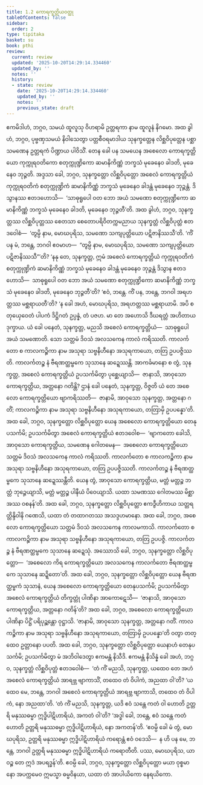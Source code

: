 ```yaml
---
title: 1.2 ကောရက္ခတ္တိယဝတ္ထု
tableOfContents: false
sidebar:
  order: 2
type: tipitaka
basket: su
book: pthi
review:
  current: review
  updated: '2025-10-20T14:29:14.334460'
  updated_by: ''
  notes: ''
  history:
  - state: review
    date: '2025-10-20T14:29:14.334460'
    updated_by: ''
    notes: ''
    previous_state: draft
---
```



<DynamicBreadcrumb />


<ReviewStatus review={frontmatter.review} showDetails={true} />

<HypothesisAnnotation frontmatter={frontmatter} />

<Division number="7" book="pthi" e="ch" v="8" p="4">

<Paragraph number="14" book="pthi">
ဧကမိဒါဟံ, ဘဂ္ဂဝ, သမယံ ထူလူသု ဝိဟရာမိ ဥတ္တရကာ နာမ ထူလူနံ နိဂမော. အထ ခွါဟံ, ဘဂ္ဂဝ, ပုဗ္ဗဏှသမယံ နိဝါသေတွာ ပတ္တစီဝရမာဒါယ သုနက္ခတ္တေန လိစ္ဆဝိပုတ္တေန ပစ္ဆာသမဏေန ဥတ္တရကံ ပိဏ္ဍာယ ပါဝိသိံ. တေန ခေါ ပန သမယေန အစေလော ကောရက္ခတ္တိယော ကုက္ကုရဝတိကော စတုက္ကုဏ္ဍိကော ဆမာနိကိဏ္ဏံ ဘက္ခသံ မုခေနေဝ ခါဒတိ, မုခေနေဝ ဘုဉ္ဇတိ. အဒ္ဒသာ ခေါ, ဘဂ္ဂဝ, သုနက္ခတ္တော လိစ္ဆဝိပုတ္တော အစေလံ ကောရက္ခတ္တိယံ ကုက္ကုရဝတိကံ စတုက္ကုဏ္ဍိကံ ဆမာနိကိဏ္ဏံ ဘက္ခသံ မုခေနေဝ ခါဒန္တံ မုခေနေဝ ဘုဉ္ဇန္တံ. ဒိသွာနဿ ဧတဒဟောသိ—  ‘သာဓုရူပေါ ဝတ ဘော အယံ သမဏော စတုက္ကုဏ္ဍိကော ဆမာနိကိဏ္ဏံ ဘက္ခသံ မုခေနေဝ ခါဒတိ, မုခေနေဝ ဘုဉ္ဇတီ’တိ.
</Paragraph>

<Paragraph number="15" book="pthi">
အထ ခွါဟံ, ဘဂ္ဂဝ, သုနက္ခတ္တဿ လိစ္ဆဝိပုတ္တဿ စေတသာ စေတောပရိဝိတက္ကမညာယ သုနက္ခတ္တံ လိစ္ဆဝိပုတ္တံ ဧတဒဝေါစံ—  ‘တွမ္ပိ နာမ, မောဃပုရိသ, သမဏော သကျပုတ္တိယော ပဋိဇာနိဿသီ’တိ. ‘ကိံ ပန မံ, ဘန္တေ, ဘဂဝါ ဧဝမာဟ—  “တွမ္ပိ နာမ, မောဃပုရိသ, သမဏော သကျပုတ္တိယော ပဋိဇာနိဿသီ”’တိ? ‘နနု တေ, သုနက္ခတ္တ, ဣမံ အစေလံ ကောရက္ခတ္တိယံ ကုက္ကုရဝတိကံ စတုက္ကုဏ္ဍိကံ ဆမာနိကိဏ္ဏံ ဘက္ခသံ မုခေနေဝ ခါဒန္တံ မုခေနေဝ ဘုဉ္ဇန္တံ ဒိသွာန ဧတဒဟောသိ—  သာဓုရူပေါ ဝတ ဘော အယံ သမဏော စတုက္ကုဏ္ဍိကော ဆမာနိကိဏ္ဏံ ဘက္ခသံ မုခေနေဝ ခါဒတိ, မုခေနေဝ ဘုဉ္ဇတီ’တိ? ‘ဧဝံ, ဘန္တေ. ကိံ ပန, ဘန္တေ, ဘဂဝါ အရဟတ္တဿ မစ္ဆရာယတီ’တိ?
</Paragraph>

<Paragraph number="16" book="pthi">
‘န ခေါ အဟံ, မောဃပုရိသ, အရဟတ္တဿ မစ္ဆရာယာမိ. အပိ စ တုယှေဝေတံ ပါပကံ ဒိဋ္ဌိဂတံ ဥပ္ပန္နံ, တံ ပဇဟ. မာ တေ အဟောသိ ဒီဃရတ္တံ အဟိတာယ ဒုက္ခာယ. ယံ ခေါ ပနေတံ, သုနက္ခတ္တ, မညသိ အစေလံ ကောရက္ခတ္တိယံ—  သာဓုရူပေါ အယံ သမဏောတိ. သော သတ္တမံ ဒိဝသံ အလသကေန ကာလံ ကရိဿတိ. ကာလင်္ကတော စ ကာလကဉ္စိကာ နာမ အသုရာ သဗ္ဗနိဟီနော အသုရကာယော, တတြ ဥပပဇ္ဇိဿတိ. ကာလင်္ကတဉ္စ နံ ဗီရဏတ္ထမ္ဗကေ သုသာနေ ဆဍ္ဍေဿန္တိ. အာကင်္ခမာနော စ တွံ, သုနက္ခတ္တ, အစေလံ ကောရက္ခတ္တိယံ ဥပသင်္ကမိတွာ ပုစ္ဆေယျာသိ—  ဇာနာသိ, အာဝုသော ကောရက္ခတ္တိယ, အတ္တနော ဂတိန္တိ? ဌာနံ ခေါ ပနေတံ, သုနက္ခတ္တ, ဝိဇ္ဇတိ ယံ တေ အစေလော ကောရက္ခတ္တိယော ဗျာကရိဿတိ—  ဇာနာမိ, အာဝုသော သုနက္ခတ္တ, အတ္တနော ဂတိံ; ကာလကဉ္စိကာ နာမ အသုရာ သဗ္ဗနိဟီနော အသုရကာယော, တတြာမှိ ဥပပန္နော’တိ.
</Paragraph>

<Paragraph number="17" book="pthi">
အထ ခေါ, ဘဂ္ဂဝ, သုနက္ခတ္တော လိစ္ဆဝိပုတ္တော ယေန အစေလော ကောရက္ခတ္တိယော တေနုပသင်္ကမိ; ဥပသင်္ကမိတွာ အစေလံ ကောရက္ခတ္တိယံ ဧတဒဝေါစ—  ‘ဗျာကတော ခေါသိ, အာဝုသော ကောရက္ခတ္တိယ, သမဏေန ဂေါတမေန—  အစေလော ကောရက္ခတ္တိယော သတ္တမံ ဒိဝသံ အလသကေန ကာလံ ကရိဿတိ. ကာလင်္ကတော စ ကာလကဉ္စိကာ နာမ အသုရာ သဗ္ဗနိဟီနော အသုရကာယော, တတြ ဥပပဇ္ဇိဿတိ. ကာလင်္ကတဉ္စ နံ ဗီရဏတ္ထမ္ဗကေ သုသာနေ ဆဍ္ဍေဿန္တီတိ. ယေန တွံ, အာဝုသော ကောရက္ခတ္တိယ, မတ္တံ မတ္တဉ္စ ဘတ္တံ ဘုဉ္ဇေယျာသိ, မတ္တံ မတ္တဉ္စ ပါနီယံ ပိဝေယျာသိ. ယထာ သမဏဿ ဂေါတမဿ မိစ္ဆာ အဿ ဝစနန်’တိ.
</Paragraph>

</Division>
<Division number="8" book="pthi" e="ch" v="8" p="6">

<Paragraph number="18" book="pthi">
အထ ခေါ, ဘဂ္ဂဝ, သုနက္ခတ္တော လိစ္ဆဝိပုတ္တော ဧကဒွီဟိကာယ သတ္တရတ္တိန္ဒိဝါနိ ဂဏေသိ, ယထာ တံ တထာဂတဿ အသဒ္ဒဟမာနော. အထ ခေါ, ဘဂ္ဂဝ, အစေလော ကောရက္ခတ္တိယော သတ္တမံ ဒိဝသံ အလသကေန ကာလမကာသိ. ကာလင်္ကတော စ ကာလကဉ္စိကာ နာမ အသုရာ သဗ္ဗနိဟီနော အသုရကာယော, တတြ ဥပပဇ္ဇိ. ကာလင်္ကတဉ္စ နံ ဗီရဏတ္ထမ္ဗကေ သုသာနေ ဆဍ္ဍေသုံ.
</Paragraph>

</Division>
<Division number="9" book="pthi" e="ch" v="8" p="6">

<Paragraph number="19" book="pthi">
အဿောသိ ခေါ, ဘဂ္ဂဝ, သုနက္ခတ္တော လိစ္ဆဝိပုတ္တော—  ‘အစေလော ကိရ ကောရက္ခတ္တိယော အလသကေန ကာလင်္ကတော ဗီရဏတ္ထမ္ဗကေ သုသာနေ ဆဍ္ဍိတော’တိ. အထ ခေါ, ဘဂ္ဂဝ, သုနက္ခတ္တော လိစ္ဆဝိပုတ္တော ယေန ဗီရဏတ္ထမ္ဗကံ သုသာနံ, ယေန အစေလော ကောရက္ခတ္တိယော တေနုပသင်္ကမိ; ဥပသင်္ကမိတွာ အစေလံ ကောရက္ခတ္တိယံ တိက္ခတ္တုံ ပါဏိနာ အာကောဋေသိ—  ‘ဇာနာသိ, အာဝုသော ကောရက္ခတ္တိယ, အတ္တနော ဂတိန်’တိ? အထ ခေါ, ဘဂ္ဂဝ, အစေလော ကောရက္ခတ္တိယော ပါဏိနာ ပိဋ္ဌိံ ပရိပုဉ္ဆန္တော ဝုဋ္ဌာသိ. ‘ဇာနာမိ, အာဝုသော သုနက္ခတ္တ, အတ္တနော ဂတိံ. ကာလကဉ္စိကာ နာမ အသုရာ သဗ္ဗနိဟီနော အသုရကာယော, တတြာမှိ ဥပပန္နော’တိ ဝတွာ တတ္ထေဝ ဥတ္တာနော ပပတိ.
</Paragraph>

</Division>
<Division number="10" book="pthi" e="ch" v="8" p="6">

<Paragraph number="20" book="pthi">
အထ ခေါ, ဘဂ္ဂဝ, သုနက္ခတ္တော လိစ္ဆဝိပုတ္တော ယေနာဟံ တေနုပသင်္ကမိ; ဥပသင်္ကမိတွာ မံ အဘိဝါဒေတွာ ဧကမန္တံ နိသီဒိ. ဧကမန္တံ နိသိန္နံ ခေါ အဟံ, ဘဂ္ဂဝ, သုနက္ခတ္တံ လိစ္ဆဝိပုတ္တံ ဧတဒဝေါစံ—  ‘တံ ကိံ မညသိ, သုနက္ခတ္တ, ယထေဝ တေ အဟံ အစေလံ ကောရက္ခတ္တိယံ အာရဗ္ဘ ဗျာကာသိံ, တထေဝ တံ ဝိပါကံ, အညထာ ဝါ’တိ? ‘ယထေဝ မေ, ဘန္တေ, ဘဂဝါ အစေလံ ကောရက္ခတ္တိယံ အာရဗ္ဘ ဗျာကာသိ, တထေဝ တံ ဝိပါကံ, နော အညထာ’တိ. ‘တံ ကိံ မညသိ, သုနက္ခတ္တ, ယဒိ ဧဝံ သန္တေ ကတံ ဝါ ဟောတိ ဥတ္တရိ မနုဿဓမ္မာ ဣဒ္ဓိပါဋိဟာရိယံ, အကတံ ဝါ’တိ? ‘အဒ္ဓါ ခေါ, ဘန္တေ, ဧဝံ သန္တေ ကတံ ဟောတိ ဥတ္တရိ မနုဿဓမ္မာ ဣဒ္ဓိပါဋိဟာရိယံ, နော အကတန်’တိ. ‘ဧဝမ္ပိ ခေါ မံ တွံ, မောဃပုရိသ, ဥတ္တရိ မနုဿဓမ္မာ ဣဒ္ဓိပါဋိဟာရိယံ ကရောန္တံ ဧဝံ ဝဒေသိ—  န ဟိ ပန မေ, ဘန္တေ, ဘဂဝါ ဥတ္တရိ မနုဿဓမ္မာ ဣဒ္ဓိပါဋိဟာရိယံ ကရောတီတိ. ပဿ, မောဃပုရိသ, ယာဝဉ္စ တေ ဣဒံ အပရဒ္ဓန်’တိ. ဧဝမ္ပိ ခေါ, ဘဂ္ဂဝ, သုနက္ခတ္တော လိစ္ဆဝိပုတ္တော မယာ ဝုစ္စမာနော အပက္ကမေဝ ဣမသ္မာ ဓမ္မဝိနယာ, ယထာ တံ အာပါယိကော နေရယိကော.
</Paragraph>
</Division>